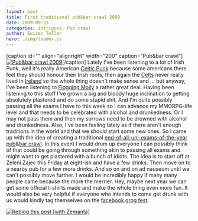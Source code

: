 ```yaml
---
layout: post
title: First traditional pub&bar crawl 2009
date: 2009-09-23
categories: intrigues, Pub crawl
author: Swizec Teller
hero: ./img/loader.js
---
```


\[caption id="" align="alignright" width="200" caption="Pub&bar crawl"][![Pub&bar crawl 2009](http://profile.ak.fbcdn.net/object2/1151/106/n151604063816_7893.jpg "Pub&bar crawl 2009")](http://www.facebook.com/event.php?eid=151604063816&ref=mf)\[/caption] Lately I've been listening to a lot of Irish Punk, well it's really American [Celtic Punk](http://en.wikipedia.org/wiki/Celtic_punk "Celtic punk") because some americans there feel they should honour their Irish roots, then again the [Celts](http://en.wikipedia.org/wiki/Celts "Celts") never really lived in [Ireland](http://en.wikipedia.org/wiki/Ireland "Ireland") so the whole thing doesn't make sense and ... but anyway, I've been listening to [Flogging Molly](http://en.wikipedia.org/wiki/Flogging_Molly "Flogging Molly") a rather great deal. Having been listening to this stuff I've grown a big and bloody huge inclination to getting absolutely plastered and do some stupid shit. And I'm quite possibly passing all the exams I have to this week so I can advance my MMORPG-life level and that needs to be celebrated with alcohol and drunkedness. Or I may not pass them and then my sorrows need to be drowned with alcohol and drunkedness. Also, I've been feeling lately as if there aren't enough traditions in the world and that we should start some new ones. So I came up with the idea of creating a traditional [end-of-all-uni-exams-of-the-year](http://www.facebook.com/event.php?eid=151604063816&ref=mf) [pub](http://en.wikipedia.org/wiki/Public_house "Public house")&[bar crawl](http://en.wikipedia.org/wiki/Pub_crawl "Pub crawl"). In this event I would drum up everyone I can possibly think of that could be going through something akin to passing all exams and might want to get plastered with a bunch of idiots. The idea is to start off at Zeleni Zajec this Friday at eight-ish and have a few drinks. Then move on to a nearby pub for a few more drinks. And so on and on ad nauseum until we can't possibly move further. I would be incredibly happy if many many people came because the more the merrier. Hey, maybe next year we can get some official t-shirts made and make the whole thing even more fun. It would also be very helpful if everyone who intends to come get drunk with us would kindly tag themselves on the [facebook grog fest](http://www.facebook.com/event.php?eid=151604063816&ref=mf).

[![Reblog this post \[with Zemanta\]](http://img.zemanta.com/reblog_e.png?x-id=5b1f3817-8f6f-4c8a-b024-05c5a097a229)](http://reblog.zemanta.com/zemified/5b1f3817-8f6f-4c8a-b024-05c5a097a229/ "Reblog this post \[with Zemanta]")
